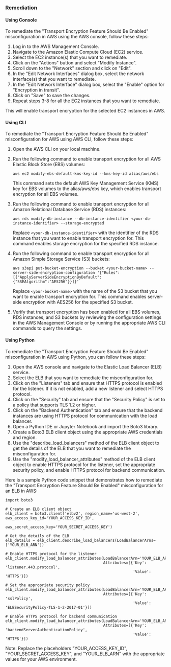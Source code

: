 ### Remediation

#### Using Console

To remediate the "Transport Encryption Feature Should Be Enabled" misconfiguration in AWS using the AWS console, follow these steps:

1. Log in to the AWS Management Console.
2. Navigate to the Amazon Elastic Compute Cloud (EC2) service.
3. Select the EC2 instance(s) that you want to remediate.
4. Click on the "Actions" button and select "Modify Instance".
5. Scroll down to the "Network" section and click on "Edit".
6. In the "Edit Network Interfaces" dialog box, select the network interface(s) that you want to remediate.
7. In the "Edit Network Interface" dialog box, select the "Enable" option for "Encryption in transit".
8. Click on "Save" to save the changes.
9. Repeat steps 3-8 for all the EC2 instances that you want to remediate.

This will enable transport encryption for the selected EC2 instances in AWS.

#### Using CLI

To remediate the "Transport Encryption Feature Should Be Enabled" misconfiguration for AWS using AWS CLI, follow these steps:

1. Open the AWS CLI on your local machine.

2. Run the following command to enable transport encryption for all AWS Elastic Block Store (EBS) volumes:

   ```
   aws ec2 modify-ebs-default-kms-key-id --kms-key-id alias/aws/ebs
   ```

   This command sets the default AWS Key Management Service (KMS) key for EBS volumes to the alias/aws/ebs key, which enables transport encryption for all EBS volumes.

3. Run the following command to enable transport encryption for all Amazon Relational Database Service (RDS) instances:

   ```
   aws rds modify-db-instance --db-instance-identifier <your-db-instance-identifier> --storage-encrypted
   ```

   Replace `<your-db-instance-identifier>` with the identifier of the RDS instance that you want to enable transport encryption for. This command enables storage encryption for the specified RDS instance.

4. Run the following command to enable transport encryption for all Amazon Simple Storage Service (S3) buckets:

   ```
   aws s3api put-bucket-encryption --bucket <your-bucket-name> --server-side-encryption-configuration '{"Rules":[{"ApplyServerSideEncryptionByDefault":{"SSEAlgorithm":"AES256"}}]}'
   ```

   Replace `<your-bucket-name>` with the name of the S3 bucket that you want to enable transport encryption for. This command enables server-side encryption with AES256 for the specified S3 bucket.

5. Verify that transport encryption has been enabled for all EBS volumes, RDS instances, and S3 buckets by reviewing the configuration settings in the AWS Management Console or by running the appropriate AWS CLI commands to query the settings.

#### Using Python

To remediate the "Transport Encryption Feature Should Be Enabled" misconfiguration in AWS using Python, you can follow these steps:

1. Open the AWS console and navigate to the Elastic Load Balancer (ELB) service.
2. Select the ELB that you want to remediate the misconfiguration for.
3. Click on the "Listeners" tab and ensure that HTTPS protocol is enabled for the listener. If it is not enabled, add a new listener and select HTTPS protocol.
4. Click on the "Security" tab and ensure that the "Security Policy" is set to a policy that supports TLS 1.2 or higher.
5. Click on the "Backend Authentication" tab and ensure that the backend instances are using HTTPS protocol for communication with the load balancer.
6. Open a Python IDE or Jupyter Notebook and import the Boto3 library.
7. Create a Boto3 ELB client object using the appropriate AWS credentials and region.
8. Use the "describe_load_balancers" method of the ELB client object to get the details of the ELB that you want to remediate the misconfiguration for.
9. Use the "modify_load_balancer_attributes" method of the ELB client object to enable HTTPS protocol for the listener, set the appropriate security policy, and enable HTTPS protocol for backend communication.

Here is a sample Python code snippet that demonstrates how to remediate the "Transport Encryption Feature Should Be Enabled" misconfiguration for an ELB in AWS:

```
import boto3

# Create an ELB client object
elb_client = boto3.client('elbv2', region_name='us-west-2', aws_access_key_id='YOUR_ACCESS_KEY_ID',
                          aws_secret_access_key='YOUR_SECRET_ACCESS_KEY')

# Get the details of the ELB
elb_details = elb_client.describe_load_balancers(LoadBalancerArns=['YOUR_ELB_ARN'])

# Enable HTTPS protocol for the listener
elb_client.modify_load_balancer_attributes(LoadBalancerArn='YOUR_ELB_ARN',
                                           Attributes=[{'Key': 'listener.443.protocol',
                                                        'Value': 'HTTPS'}])

# Set the appropriate security policy
elb_client.modify_load_balancer_attributes(LoadBalancerArn='YOUR_ELB_ARN',
                                           Attributes=[{'Key': 'sslPolicy',
                                                        'Value': 'ELBSecurityPolicy-TLS-1-2-2017-01'}])

# Enable HTTPS protocol for backend communication
elb_client.modify_load_balancer_attributes(LoadBalancerArn='YOUR_ELB_ARN',
                                           Attributes=[{'Key': 'backendServerAuthenticationPolicy',
                                                        'Value': 'HTTPS'}])
```

Note: Replace the placeholders "YOUR_ACCESS_KEY_ID", "YOUR_SECRET_ACCESS_KEY", and "YOUR_ELB_ARN" with the appropriate values for your AWS environment.

